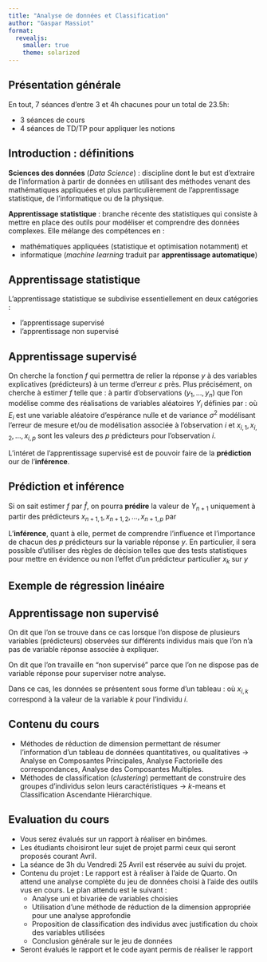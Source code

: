 ---
title: "Analyse de données et Classification"
author: "Gaspar Massiot"
format: 
  revealjs:
    smaller: true
    theme: solarized
---

## Présentation générale

En tout, 7 séances d'entre 3 et 4h chacunes pour un total de 23.5h:

- 3 séances de cours
- 4 séances de TD/TP pour appliquer les notions

## Introduction : définitions

**Sciences des données** (*Data Science*) : discipline dont le but est d'extraire de l'information à partir de données en utilisant des méthodes venant des mathématiques appliquées et plus particulièrement de l'apprentissage statistique, de l'informatique ou de la physique.

**Apprentissage statistique** : branche récente des statistiques qui consiste à mettre en place des outils pour modéliser et comprendre des données complexes. Elle mélange des compétences en :

- mathématiques appliquées (statistique et optimisation notamment) et
- informatique (*machine learning* traduit par **apprentissage automatique**)

## Apprentissage statistique

L'apprentissage statistique se subdivise essentiellement en deux catégories :

- l'apprentissage supervisé
- l'apprentissage non supervisé

## Apprentissage supervisé

On cherche la fonction $f$ qui permettra de relier la réponse $y$ à des variables explicatives (prédicteurs) à un terme d'erreur $\varepsilon$ près. Plus précisément, on cherche à estimer $f$ telle que :
\begin{align*}
y=f(x_1,x_2,\ldots,x_p)+\varepsilon
\end{align*}
à partir d'observations $(y_1,\ldots,y_n)$ que l'on modélise comme des réalisations de variables aléatoires $Y_i$ définies par :
\begin{align*}
Y_i=f(x_{i,1},x_{i,2},\ldots,x_{i,p})+E_i,&\text{ pour }1\leq i\leq n,
\end{align*}
où $E_i$ est une variable aléatoire d'espérance nulle et de variance $\sigma^2$ modélisant l'erreur de mesure et/ou de modélisation associée à l'observation $i$ et $x_{i,1},x_{i,2},\ldots,x_{i,p}$ sont les valeurs des $p$ prédicteurs pour l'observation $i$.

L'intéret de l'apprentissage supervisé est de pouvoir faire de la **prédiction** our de l'**inférence**.

## Prédiction et inférence

Si on sait estimer $f$ par $\hat f$, on pourra **prédire** la valeur de $Y_{n+1}$ uniquement à partir des prédicteurs $x_{n+1,1},x_{n+1,2},\ldots,x_{n+1,p}$ par
\begin{align*}
\hat Y_{n+1}=\hat f(x_{n+1,1},x_{n+1,2},\ldots,x_{n+1,p}).
\end{align*}

L'**inférence**, quant à elle, permet de comprendre l'influence et l'importance de chacun des $p$ prédicteurs sur la variable réponse $y$. En particulier, il sera possible d'utiliser des règles de décision telles que des tests statistiques pour mettre en évidence ou non l'effet d'un prédicteur particulier $x_k$ sur $y$

## Exemple de régression linéaire

## Apprentissage non supervisé

On dit que l'on se trouve dans ce cas lorsque l'on dispose de plusieurs variables (prédicteurs) observées sur différents individus mais que l'on n'a pas de variable réponse associée à expliquer.

On dit que l'on travaille en "non supervisé" parce que l'on ne dispose pas de variable réponse pour superviser notre analyse.

Dans ce cas, les données se présentent sous forme d'un tableau :
\begin{align*}
\begin{pmatrix}
x_{1,1}&x_{1,2}&\cdots&x_{1,p}\\
x_{2,1}&x_{2,2}&\cdots&x_{2,p}\\
\vdots&\vdots&\vdots&\vdots\\
x_{n,1}&x_{n,2}&\cdots&x_{n,p}\\
\end{pmatrix}
\end{align*}
où $x_{i,k}$ correspond à la valeur de la variable $k$ pour l'individu $i$.

## Contenu du cours

- Méthodes de réduction de dimension permettant de résumer l'information d'un tableau de données quantitatives, ou qualitatives $\longrightarrow$ Analyse en Composantes Principales, Analyse Factorielle des correspondances, Analyse des Composantes Multiples.
- Méthodes de classification (*clustering*) permettant de construire des groupes d'individus selon leurs caractéristiques $\longrightarrow$ $k$-means et Classification Ascendante Hiérarchique.

## Evaluation du cours

- Vous serez évalués sur un rapport à réaliser en binômes.
- Les étudiants choisiront leur sujet de projet parmi ceux qui seront proposés courant Avril.
- La séance de 3h du Vendredi 25 Avril est réservée au suivi du projet.
- Contenu du projet : Le rapport est à réaliser à l'aide de Quarto. On attend une analyse complète du jeu de données choisi à l'aide des outils vus en cours. Le plan attendu est le suivant : 
  - Analyse uni et bivariée de variables choisies
  - Utilisation d'une méthode de réduction de la dimension appropriée pour une analyse approfondie
  - Proposition de classification des individus avec justification du choix des variables utilisées
  - Conclusion générale sur le jeu de données
- Seront évalués le rapport et le code ayant permis de réaliser le rapport
  <!-- - sur la bonne utilisation des méthodes vues en cours et l'interprétation de leurs résultats. -->
  <!-- - sur la bonne utilisation de l'outil Quarto pour rendre un rapport propre. -->

